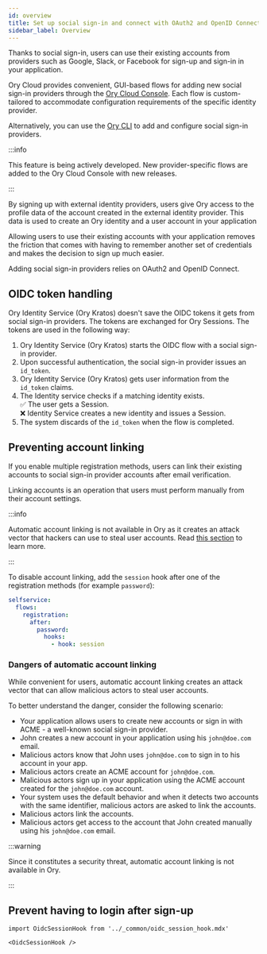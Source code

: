 ```yaml
---
id: overview
title: Set up social sign-in and connect with OAuth2 and OpenID Connect providers
sidebar_label: Overview
---
```


Thanks to social sign-in, users can use their existing accounts from providers such as Google, Slack, or Facebook for sign-up and
sign-in in your application.

Ory Cloud provides convenient, GUI-based flows for adding new social sign-in providers through the
[Ory Cloud Console](https://console.ory.sh/login). Each flow is custom-tailored to accommodate configuration requirements of the
specific identity provider.

Alternatively, you can use the [Ory CLI](../../guides/cli/installation) to add and configure social sign-in providers.

:::info

This feature is being actively developed. New provider-specific flows are added to the Ory Cloud Console with new releases.

:::

By signing up with external identity providers, users give Ory access to the profile data of the account created in the external
identity provider. This data is used to create an Ory identity and a user account in your application

Allowing users to use their existing accounts with your application removes the friction that comes with having to remember
another set of credentials and makes the decision to sign up much easier.

Adding social sign-in providers relies on OAuth2 and OpenID Connect.

## OIDC token handling

Ory Identity Service (Ory Kratos) doesn't save the OIDC tokens it gets from social sign-in providers. The tokens are exchanged for
Ory Sessions. The tokens are used in the following way:

1. Ory Identity Service (Ory Kratos) starts the OIDC flow with a social sign-in provider.
2. Upon successful authentication, the social sign-in provider issues an `id_token`.
3. Ory Identity Service (Ory Kratos) gets user information from the `id_token` claims.
4. The Identity service checks if a matching identity exists. <br /> ✅ The user gets a Session. <br /> ❌ Identity Service
   creates a new identity and issues a Session.
5. The system discards of the `id_token` when the flow is completed.

## Preventing account linking

If you enable multiple registration methods, users can link their existing accounts to social sign-in provider accounts after
email verification.

Linking accounts is an operation that users must perform manually from their account settings.

:::info

Automatic account linking is not available in Ory as it creates an attack vector that hackers can use to steal user accounts. Read
[this section](#dangers-of-automatic-account-linking) to learn more.

:::

To disable account linking, add the `session` hook after one of the registration methods (for example `password`):

```yaml
selfservice:
  flows:
    registration:
      after:
        password:
          hooks:
            - hook: session
```

### Dangers of automatic account linking

While convenient for users, automatic account linking creates an attack vector that can allow malicious actors to steal user
accounts.

To better understand the danger, consider the following scenario:

- Your application allows users to create new accounts or sign in with ACME - a well-known social sign-in provider.
- John creates a new account in your application using his `john@doe.com` email.
- Malicious actors know that John uses `john@doe.com` to sign in to his account in your app.
- Malicious actors create an ACME account for `john@doe.com`.
- Malicious actors sign up in your application using the ACME account created for the `john@doe.com` account.
- Your system uses the default behavior and when it detects two accounts with the same identifier, malicious actors are asked to
  link the accounts.
- Malicious actors link the accounts.
- Malicious actors get access to the account that John created manually using his `john@doe.com` email.

:::warning

Since it constitutes a security threat, automatic account linking is not available in Ory.

:::

## Prevent having to login after sign-up

```mdx-code-block
import OidcSessionHook from '../_common/oidc_session_hook.mdx'

<OidcSessionHook />
```
